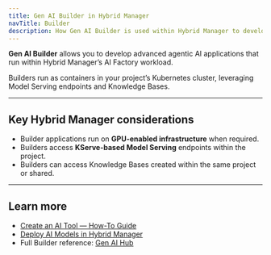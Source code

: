 ```yaml
---
title: Gen AI Builder in Hybrid Manager
navTitle: Builder
description: How Gen AI Builder is used within Hybrid Manager to develop agentic AI applications.
---
```


**Gen AI Builder** allows you to develop advanced agentic AI applications that run within Hybrid Manager’s AI Factory workload.

Builders run as containers in your project’s Kubernetes cluster, leveraging Model Serving endpoints and Knowledge Bases.

---

## Key Hybrid Manager considerations

- Builder applications run on **GPU-enabled infrastructure** when required.
- Builders access **KServe-based Model Serving** endpoints within the project.
- Builders can access Knowledge Bases created within the same project or shared.

---

## Learn more

- [Create an AI Tool — How-To Guide](/ai-factory/learn/how-to/gen-ai/create-tool)
- [Deploy AI Models in Hybrid Manager](../model/serving)
- Full Builder reference: [Gen AI Hub](/ai-factory/gen-ai/builder)
